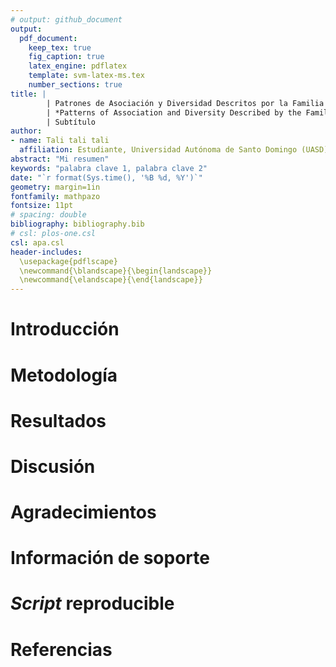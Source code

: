 ```yaml
---
# output: github_document
output: 
  pdf_document:
    keep_tex: true
    fig_caption: true
    latex_engine: pdflatex
    template: svm-latex-ms.tex
    number_sections: true
title: | 
        | Patrones de Asociación y Diversidad Descritos por la Familia Fabaceae Mimosoideae en  una Isla Subtropical de la Cuenca del Mar Caribe.
        | *Patterns of Association and Diversity Described by the Family Fabaceae Mimosoideae on a Subtropical Island in the Caribbean Sea Basin*.
        | Subtítulo
author:
- name: Tali tali tali
  affiliation: Estudiante, Universidad Autónoma de Santo Domingo (UASD)
abstract: "Mi resumen"
keywords: "palabra clave 1, palabra clave 2"
date: "`r format(Sys.time(), '%B %d, %Y')`"
geometry: margin=1in
fontfamily: mathpazo
fontsize: 11pt
# spacing: double
bibliography: bibliography.bib
# csl: plos-one.csl
csl: apa.csl
header-includes:
  \usepackage{pdflscape}
  \newcommand{\blandscape}{\begin{landscape}}
  \newcommand{\elandscape}{\end{landscape}}
---
```


# Introducción

\ldots

# Metodología

\ldots

# Resultados

\ldots

# Discusión

# Agradecimientos

# Información de soporte

\ldots

# *Script* reproducible

\ldots

# Referencias

